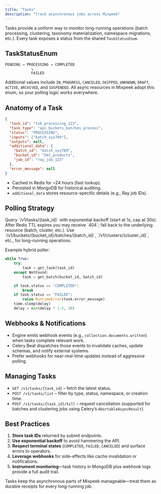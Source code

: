 ```yaml
---
title: "Tasks"
description: "Track asynchronous jobs across Mixpeek"
---
```


Tasks provide a uniform way to monitor long-running operations (batch processing, clustering, taxonomy materialization, namespace migrations, etc.). Every task exposes a status from the shared `TaskStatusEnum`.

## TaskStatusEnum

```
PENDING → PROCESSING → COMPLETED
            ↘
            FAILED
```

Additional values include `IN_PROGRESS`, `CANCELED`, `SKIPPED`, `UNKNOWN`, `DRAFT`, `ACTIVE`, `ARCHIVED`, and `SUSPENDED`. All async resources in Mixpeek adopt this enum, so your polling logic works everywhere.

## Anatomy of a Task

```json
{
  "task_id": "tsk_processing_123",
  "task_type": "api_buckets_batches_process",
  "status": "PROCESSING",
  "inputs": ["batch_xyz789"],
  "outputs": null,
  "additional_data": {
    "batch_id": "batch_xyz789",
    "bucket_id": "bkt_products",
    "job_id": "ray_job_123"
  },
  "error_message": null
}
```

- Cached in Redis for ~24 hours (fast lookup).
- Persisted in MongoDB for historical auditing.
- `additional_data` stores resource-specific details (e.g., Ray job IDs).

## Polling Strategy

<Steps>
  <Step title="Poll the task">
    Query `/v1/tasks/{task_id}` with exponential backoff (start at 1s, cap at 30s).
  </Step>
  <Step title="Handle 404 gracefully">
    After Redis TTL expires you may receive `404`; fall back to the underlying resource (batch, cluster, etc.).
  </Step>
  <Step title="Switch to resource polling">
    Use `/v1/buckets/{bucket_id}/batches/{batch_id}`, `/v1/clusters/{cluster_id}`, etc., for long-running operations.
  </Step>
</Steps>

Example hybrid poller:

```python
while True:
    try:
        task = get_task(task_id)
    except NotFound:
        task = get_batch(bucket_id, batch_id)

    if task.status == "COMPLETED":
        break
    if task.status == "FAILED":
        raise RuntimeError(task.error_message)
    time.sleep(delay)
    delay = min(delay * 1.5, 30)
```

## Webhooks & Notifications

- Engine emits webhook events (e.g., `collection.documents.written`) when tasks complete relevant work.
- Celery Beat dispatches those events to invalidate caches, update schemas, and notify external systems.
- Prefer webhooks for near-real-time updates instead of aggressive polling.

## Managing Tasks

- `GET /v1/tasks/{task_id}` – fetch the latest status.
- `POST /v1/tasks/list` – filter by type, status, namespace, or creation time.
- `POST /v1/tasks/{task_id}/kill` – request cancellation (supported for batches and clustering jobs using Celery’s `AbortableAsyncResult`).

## Best Practices

1. **Store task IDs** returned by submit endpoints.
2. **Use exponential backoff** to avoid hammering the API.
3. **Respect terminal states** (`COMPLETED`, `FAILED`, `CANCELED`) and surface errors to operators.
4. **Leverage webhooks** for side-effects like cache invalidation or notifications.
5. **Instrument monitoring**—task history in MongoDB plus webhook logs provide a full audit trail.

Tasks keep the asynchronous parts of Mixpeek manageable—treat them as durable receipts for every long-running job.

